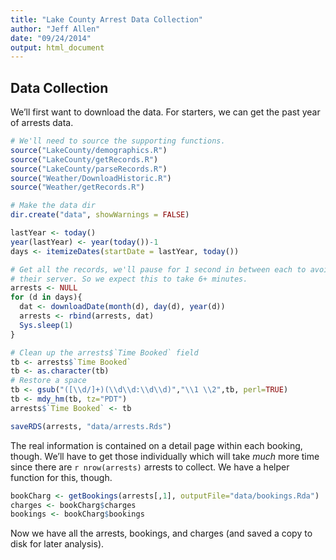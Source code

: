 ```yaml
---
title: "Lake County Arrest Data Collection"
author: "Jeff Allen"
date: "09/24/2014"
output: html_document
---
```


## Data Collection

We'll first want to download the data. For starters, we can get the past year of arrests data.

```r
# We'll need to source the supporting functions.
source("LakeCounty/demographics.R")
source("LakeCounty/getRecords.R")
source("LakeCounty/parseRecords.R")
source("Weather/DownloadHistoric.R")
source("Weather/getRecords.R")

# Make the data dir
dir.create("data", showWarnings = FALSE)

lastYear <- today()
year(lastYear) <- year(today())-1
days <- itemizeDates(startDate = lastYear, today())

# Get all the records, we'll pause for 1 second in between each to avoid overwhelming
# their server. So we expect this to take 6+ minutes.
arrests <- NULL
for (d in days){
  dat <- downloadDate(month(d), day(d), year(d))
  arrests <- rbind(arrests, dat)    
  Sys.sleep(1)
}

# Clean up the arrests$`Time Booked` field
tb <- arrests$`Time Booked`
tb <- as.character(tb)
# Restore a space
tb <- gsub("([\\d/]+)(\\d\\d:\\d\\d)","\\1 \\2",tb, perl=TRUE)
tb <- mdy_hm(tb, tz="PDT")
arrests$`Time Booked` <- tb

saveRDS(arrests, "data/arrests.Rds")
```

The real information is contained on a detail page within each booking, though. We'll have to get those individually which will take *much* more time since there are `r nrow(arrests)` arrests to collect. We have a helper function for this, though.

```r
bookCharg <- getBookings(arrests[,1], outputFile="data/bookings.Rda")
charges <- bookCharg$charges
bookings <- bookCharg$bookings
```

Now we have all the arrests, bookings, and charges (and saved a copy to disk for later analysis).








